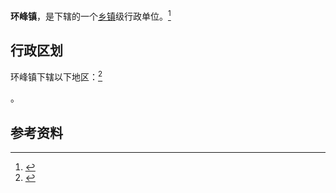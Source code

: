 {{中国乡级行政区|34/05/22/100/000}}

'''环峰镇'''，是{{PRC admin/fullname|34/05/22/100/000|3}}下辖的一个[[乡镇|乡镇]]级行政单位。<ref>{{PRC admin/ref sgc|{{PRC admin/parent|34/05/22/100/000}}}}</ref>

== 行政区划 ==

环峰镇下辖以下地区：<ref>{{PRC admin/ref sgc|34/05/22/100/000}}</ref>

{{PRC admin/children|34/05/22/100/000}}。

== 参考资料 ==

{{reflist}}

{{行政区划小作品}}
{{PRC admin/navcat|34/05/22/100/000}}